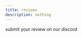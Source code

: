 ```yaml
---
title: reviews
description: nothing
---
```



<Quote
  quote="lution was a better bootstrapper than any sober bootstrapper has, and it helps me a lot with the mods and etc, 5/5"
  author="Farid31J"
  avatar={Farid31J.src}
/>


<Quote
  quote="I used to spend 1-2 hours on files switching every font individually, and I can do it with 6 or 7 clicks here (dev note : SIX.... SEVEN?!)"
  author="Benji"
  avatar={Benji.src}
/>


submit your review on our discord